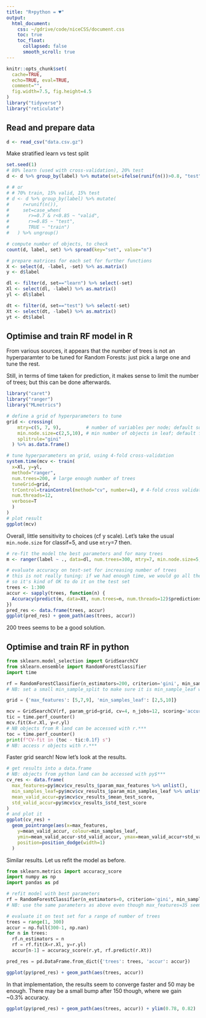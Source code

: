 ```yaml
---
title: "R+python = ♥︎"
output: 
  html_document: 
    css: ~/gdrive/code/niceCSS/document.css
    toc: true
    toc_float:
      collapsed: false
      smooth_scroll: true
---
```


```r
knitr::opts_chunk$set(
  cache=TRUE,
  echo=TRUE, eval=TRUE,
  comment="",
  fig.width=7.5, fig.height=4.5
)
library("tidyverse")
library("reticulate")
```


## Read and prepare data

```r
d <- read_csv("data.csv.gz")
```

Make stratified learn vs test split

```r
set.seed(1)
# 80% learn (used with cross-validation), 20% test
d <- d %>% group_by(label) %>% mutate(set=ifelse(runif(n())>0.8, "test", "learn")) %>% ungroup()

# # or
# # 70% train, 15% valid, 15% test
# d <- d %>% group_by(label) %>% mutate(
#     r=runif(n()),
#     set=case_when(
#       r>=0.7 & r<0.85 ~ "valid",
#       r>=0.85 ~ "test",
#       TRUE ~ "train")
#   ) %>% ungroup()

# compute number of objects, to check
count(d, label, set) %>% spread(key="set", value="n")

# prepare matrices for each set for further functions
X <- select(d, -label, -set) %>% as.matrix()
y <- d$label

dl <- filter(d, set=="learn") %>% select(-set)
Xl <- select(dl, -label) %>% as.matrix()
yl <- dl$label

dt <- filter(d, set=="test") %>% select(-set)
Xt <- select(dt, -label) %>% as.matrix()
yt <- dt$label
```

## Optimise and train RF model in R

From various sources, it appears that the number of trees is not an hyperparamter to be tuned for Random Forests: just pick a large one and tune the rest.

Still, in terms of time taken for prediction, it makes sense to limit the number of trees; but this can be done afterwards.

```r
library("caret")
library("ranger")
library("MLmetrics")

# define a grid of hyperparameters to tune
grid <- crossing(
    mtry=c(5, 7, 9),         # number of variables per node; default sqrt(nb of vars) = 7
    min.node.size=c(2,5,10), # min number of objects in leaf; default for classif = 5
    splitrule="gini"
  ) %>% as.data.frame()

# tune hyperparameters on grid, using 4-fold cross-validation
system.time(mcv <- train(
  x=Xl, y=yl,
  method="ranger",
  num.trees=200, # large enough number of trees
  tuneGrid=grid,
  trControl=trainControl(method="cv", number=4), # 4-fold cross validation
  num.threads=12,
  verbose=T
  )
)
# plot result
ggplot(mcv)
```

Overall, little sensitivity to choices (cf y scale). Let's take the usual `min.node.size` for classif=5, and use `mtry`=7 then.

```r
# re-fit the model the best parameters and for many trees
m <- ranger(label ~ ., data=dl, num.trees=300, mtry=7, min.node.size=5, num.threads=12)

# evaluate accuracy on test-set for increasing number of trees
# this is not really tuning: if we had enough time, we would go all the way to 300;
# so it's kind of OK to do it on the test set
trees <- 1:300
accur <- sapply(trees, function(n) {
  Accuracy(predict(m, data=Xt, num.trees=n, num.threads=12)$predictions, yt)
})
pred_res <- data.frame(trees, accur)
ggplot(pred_res) + geom_path(aes(trees, accur))
```

200 trees seems to be a good solution.


## Optimise and train RF in python

```python
from sklearn.model_selection import GridSearchCV
from sklearn.ensemble import RandomForestClassifier
import time

rf = RandomForestClassifier(n_estimators=200, criterion='gini', min_samples_split=2)
# NB: set a small min_sample_split to make sure it is min_sample_leaf which determines the depth of the tree.

grid = {'max_features': [5,7,9], 'min_samples_leaf': [2,5,10]}

mcv = GridSearchCV(rf, param_grid=grid, cv=4, n_jobs=12, scoring='accuracy')
tic = time.perf_counter()
mcv.fit(X=r.Xl, y=r.yl)
# NB objects from R land can be accessed with r.***
toc = time.perf_counter()
print(f"CV-fit in {toc - tic:0.1f} s")
# NB: access r objects with r.***
```

Faster grid search! Now let's look at the results.

```r
# get results into a data.frame
# NB: objects from python land can be accessed with py$***
cv_res <- data.frame(
  max_features=py$mcv$cv_results_$param_max_features %>% unlist(),
  min_samples_leaf=py$mcv$cv_results_$param_min_samples_leaf %>% unlist() %>% as.factor(),
  mean_valid_accur=py$mcv$cv_results_$mean_test_score,
  std_valid_accur=py$mcv$cv_results_$std_test_score
)
# and plot it
ggplot(cv_res) +
  geom_pointrange(aes(x=max_features,
    y=mean_valid_accur, colour=min_samples_leaf,
    ymin=mean_valid_accur-std_valid_accur, ymax=mean_valid_accur+std_valid_accur),
    position=position_dodge(width=1)
  )
```

Similar results. Let us refit the model as before.

```python
from sklearn.metrics import accuracy_score
import numpy as np
import pandas as pd

# refit model with best parameters
rf = RandomForestClassifier(n_estimators=0, criterion='gini', min_samples_split=2, min_samples_leaf=5, max_features=7, warm_start=True)
# NB: use the same parameters as above even though max_features=35 seems better

# evaluate it on test set for a range of number of trees
trees = range(1, 300)
accur = np.full(300-1, np.nan)
for n in trees:
  rf.n_estimators = n
  rf = rf.fit(X=r.Xl, y=r.yl)
  accur[n-1] = accuracy_score(r.yt, rf.predict(r.Xt))

pred_res = pd.DataFrame.from_dict({'trees': trees, 'accur': accur})
```

```r
ggplot(py$pred_res) + geom_path(aes(trees, accur))
```

In that implementation, the results seem to converge faster and 50 may be enough. There may be a small bump after 150 though, where we gain ~0.3% accuracy.

```r
ggplot(py$pred_res) + geom_path(aes(trees, accur)) + ylim(0.78, 0.82)
```
